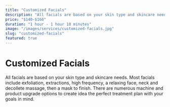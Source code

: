 ```yaml
---
title: "Customized Facials"
description: "All facials are based on your skin type and skincare needs. Most facials include exfoliation, extractions, high frequency, a relaxing face, neck and decollete massage, then a mask to finish. There are numerous machine and product upgrade options to create idea the perfect treatment plan with your goals in mind."
price: "$140-$160"
duration: "1 hour - 1 hour 10 minutes"
image: "/images/services/customized-facials.jpg"
slug: "customized-facials"
featured: true
---
```


# Customized Facials

All facials are based on your skin type and skincare needs. Most facials include exfoliation, extractions, high frequency, a relaxing face, neck and decollete massage, then a mask to finish. There are numerous machine and product upgrade options to create idea the perfect treatment plan with your goals in mind.
